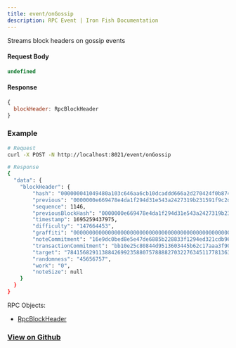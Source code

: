 ```yaml
---
title: event/onGossip
description: RPC Event | Iron Fish Documentation
---
```


Streams block headers on gossip events

#### Request Body

```js
undefined
```

#### Response

```js
{ 
  blockHeader: RpcBlockHeader 
}
```

### Example
```bash
# Request
curl -X POST -N http://localhost:8021/event/onGossip

# Response
{
  "data": {
    "blockHeader": {
        "hash": "000000041049480a103c646aa6cb10dcaddd666a2d270424f0b874a9739b2d14",
        "previous": "0000000e669478e4da1f294d31e543a2427319b231591f9c2dc9f0bdf3c652f7",
        "sequence": 1146,
        "previousBlockHash": "0000000e669478e4da1f294d31e543a2427319b231591f9c2dc9f0bdf3c652f7",
        "timestamp": 1695259437975,
        "difficulty": "147664453",
        "graffiti": "0000000000000000000000000000000000000000000000000000000000000000",
        "noteCommitment": "16e9dc0bed8e5e47de6885b228833f1294ed321cdb964b595bc686072f01654e",
        "transactionCommitment": "bb10e25c80844d9513603445b62c17aaa3f90e47c1122e442f1b2a472aa770fe",
        "target": "784156829113884269923588075788882703227634511778136367318257590456879",
        "randomness": "45656757",
        "work": "0",
        "noteSize": null
    }
  }
}
```

RPC Objects: 
- [RpcBlockHeader](/developers/documentation/rpc/objects/rpcBlockHeader)


### [View on Github](https://github.com/iron-fish/ironfish/blob/master/ironfish/src/rpc/routes/event/onGossip.ts)

